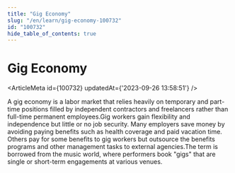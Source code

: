 ```yaml
---
title: "Gig Economy"
slug: "/en/learn/gig-economy-100732"
id: "100732"
hide_table_of_contents: true
---
```



# Gig Economy

<ArticleMeta id={100732} updatedAt={'2023-09-26 13:58:51'} />
<div className='border-solid border-b border-t-0 my-4 border-[var(--ifm-color-gray-300)]' />

A gig economy is a labor market that relies heavily on temporary and part-time positions filled by independent contractors and freelancers rather than full-time permanent employees.Gig workers gain flexibility and independence but little or no job security. Many employers save money by avoiding paying benefits such as health coverage and paid vacation time. Others pay for some benefits to gig workers but outsource the benefits programs and other management tasks to external agencies.The term is borrowed from the music world, where performers book "gigs" that are single or short-term engagements at various venues.

